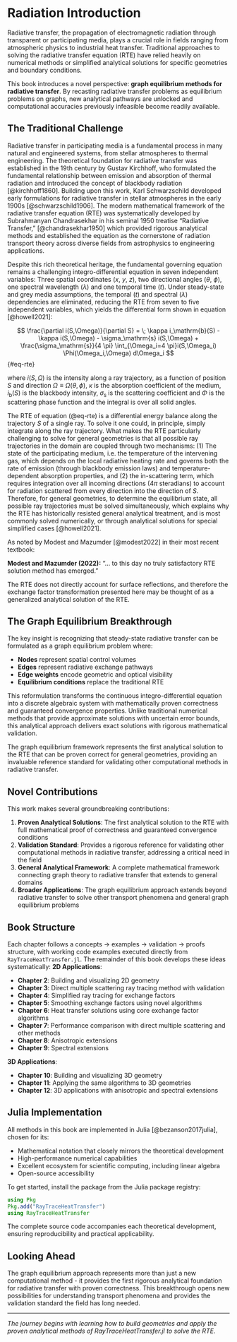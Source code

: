 # Radiation Introduction {#sec-introduction}

Radiative transfer, the propagation of electromagnetic radiation through transparent or participating media, plays a crucial role in fields ranging from atmospheric physics to industrial heat transfer.
Traditional approaches to solving the radiative transfer equation (RTE) have relied heavily on numerical methods or simplified analytical solutions for specific geometries and boundary conditions.

This book introduces a novel perspective: **graph equilibrium methods for radiative transfer**. By recasting radiative transfer problems as equilibrium problems on graphs, new analytical pathways are unlocked and computational accuracies previously infeasible become readily available.

## The Traditional Challenge

Radiative transfer in participating media is a fundamental process in many natural and engineered systems, from stellar atmospheres to thermal engineering.
The theoretical foundation for radiative transfer was established in the 19th century by Gustav Kirchhoff, who formulated the fundamental relationship between emission and absorption of thermal radiation and introduced the concept of blackbody radiation [@kirchhoff1860].
Building upon this work, Karl Schwarzschild developed early formulations for radiative transfer in stellar atmospheres in the early 1900s [@schwarzschild1906].
The modern mathematical framework of the radiative transfer equation (RTE) was systematically developed by Subrahmanyan Chandrasekhar in his seminal 1950 treatise "Radiative Transfer," [@chandrasekhar1950] which provided rigorous analytical methods and established the equation as the cornerstone of radiation transport theory across diverse fields from astrophysics to engineering applications.

Despite this rich theoretical heritage, the fundamental governing equation remains a challenging integro-differential equation in seven independent variables: Three spatial coordinates ($x$, $y$, $z$), two directional angles ($\theta$, $\phi$), one spectral wavelength ($\lambda$) and one temporal time ($t$).
Under steady-state and grey media assumptions, the temporal ($t$) and spectral ($\lambda$) dependencies are eliminated, reducing the RTE from seven to five independent variables, which yields the differential form shown in equation \eqref{eq:RTE} [@howell2021]:

$$ \frac{\partial i(S,\Omega)}{\partial S} = \; \kappa i_\mathrm{b}(S) - \kappa i(S,\Omega) - \sigma_\mathrm{s} i(S,\Omega) + \frac{\sigma_\mathrm{s}}{4 \pi} \int_{\Omega_i=4 \pi}i(S,\Omega_i) \Phi(\Omega_i,\Omega) d\Omega_i $$ {#eq-rte}

where $i(S,\Omega)$ is the intensity along a ray trajectory, as a function of position $S$ and direction $\Omega\equiv\Omega(\theta,\phi)$, $\kappa$ is the absorption coefficient of the medium, $i_\mathrm{b}(S)$ is the blackbody intensity, $\sigma_\mathrm{s}$ is the scattering coefficient and $\Phi$ is the scattering phase function and the integral is over all solid angles.

The RTE of equation (@eq-rte) is a differential energy balance along the trajectory $S$ of a single ray.
To solve it one could, in principle, simply integrate along the ray trajectory.
What makes the RTE particularly challenging to solve for general geometries is that all possible ray trajectories in the domain are coupled through two mechanisms:
(1) The state of the participating medium, i.e. the temperature of the intervening gas, which depends on the local radiative heating rate and governs both the rate of emission (through blackbody emission laws) and temperature-dependent absorption properties, and
(2) the in-scattering term, which requires integration over all incoming directions (4$\pi$ steradians) to account for radiation scattered from every direction into the direction of $S$.
Therefore, for general geometries, to determine the equilibrium state, all possible ray trajectories must be solved simultaneously, which explains why the RTE has historically resisted general analytical treatment, and is most commonly solved numerically, or through analytical solutions for special simplified cases [@howell2021].

As noted by Modest and Mazumder [@modest2022] in their most recent textbook:
<div class="quote-box">
<strong>Modest and Mazumder (2022):</strong> "... to this day no truly satisfactory RTE solution method has emerged."
</div>

The RTE does not directly account for surface reflections, and therefore the exchange factor transformation presented here may be thought of as a generalized analytical solution of the RTE.

## The Graph Equilibrium Breakthrough

The key insight is recognizing that steady-state radiative transfer can be formulated as a graph equilibrium problem where:

- **Nodes** represent spatial control volumes
- **Edges** represent radiative exchange pathways  
- **Edge weights** encode geometric and optical visibility
- **Equilibrium conditions** replace the traditional RTE

This reformulation transforms the continuous integro-differential equation into a discrete algebraic system with mathematically proven correctness and guaranteed convergence properties.
Unlike traditional numerical methods that provide approximate solutions with uncertain error bounds, this analytical approach delivers exact solutions with rigorous mathematical validation.

The graph equilibrium framework represents the first analytical solution to the RTE that can be proven correct for general geometries, providing an invaluable reference standard for validating other computational methods in radiative transfer.

## Novel Contributions

This work makes several groundbreaking contributions:

1. **Proven Analytical Solutions**: The first analytical solution to the RTE with full mathematical proof of correctness and guaranteed convergence conditions
2. **Validation Standard**: Provides a rigorous reference for validating other computational methods in radiative transfer, addressing a critical need in the field
3. **General Analytical Framework**: A complete mathematical framework connecting graph theory to radiative transfer that extends to general domains
4. **Broader Applications**: The graph equilibrium approach extends beyond radiative transfer to solve other transport phenomena and general graph equilibrium problems

## Book Structure

Each chapter follows a concepts → examples → validation → proofs structure, with working code examples executed directly from `RayTraceHeatTransfer.jl`.
The remainder of this book develops these ideas systematically:
**2D Applications**:

- **Chapter 2**: Building and visualizing 2D geometry
- **Chapter 3**: Direct multiple scattering ray tracing method with validation
- **Chapter 4**: Simplified ray tracing for exchange factors
- **Chapter 5**: Smoothing exchange factors using novel algorithms
- **Chapter 6**: Heat transfer solutions using core exchange factor algorithms
- **Chapter 7**: Performance comparison with direct multiple scattering and other methods
- **Chapter 8**: Anisotropic extensions
- **Chapter 9**: Spectral extensions

**3D Applications**:

- **Chapter 10**: Building and visualizing 3D geometry
- **Chapter 11**: Applying the same algorithms to 3D geometries
- **Chapter 12**: 3D applications with anisotropic and spectral extensions

## Julia Implementation

All methods in this book are implemented in Julia [@bezanson2017julia], chosen for its:

- Mathematical notation that closely mirrors the theoretical development
- High-performance numerical capabilities
- Excellent ecosystem for scientific computing, including linear algebra
- Open-source accessibility

To get started, install the package from the Julia package registry:
```julia
using Pkg
Pkg.add("RayTraceHeatTransfer")
using RayTraceHeatTransfer
```

The complete source code accompanies each theoretical development, ensuring reproducibility and practical applicability.

## Looking Ahead

The graph equilibrium approach represents more than just a new computational method - it provides the first rigorous analytical foundation for radiative transfer with proven correctness.
This breakthrough opens new possibilities for understanding transport phenomena and provides the validation standard the field has long needed.

---

*The journey begins with learning how to build geometries and apply the proven analytical methods of RayTraceHeatTransfer.jl to solve the RTE.*